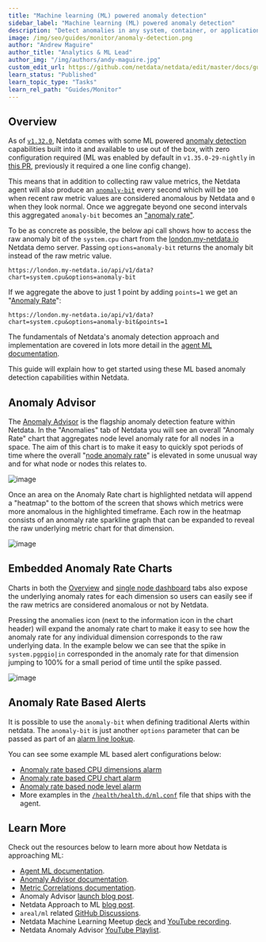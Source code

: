 ```yaml
---
title: "Machine learning (ML) powered anomaly detection"
sidebar_label: "Machine learning (ML) powered anomaly detection"
description: "Detect anomalies in any system, container, or application in your infrastructure with machine learning and the open-source Netdata Agent."
image: /img/seo/guides/monitor/anomaly-detection.png
author: "Andrew Maguire"
author_title: "Analytics & ML Lead"
author_img: "/img/authors/andy-maguire.jpg"
custom_edit_url: https://github.com/netdata/netdata/edit/master/docs/guides/monitor/anomaly-detection.md
learn_status: "Published"
learn_topic_type: "Tasks"
learn_rel_path: "Guides/Monitor"
---
```




## Overview

As of [`v1.32.0`](https://github.com/netdata/netdata/releases/tag/v1.32.0), Netdata comes with some ML powered [anomaly detection](https://en.wikipedia.org/wiki/Anomaly_detection) capabilities built into it and available to use out of the box, with zero configuration required (ML was enabled by default in `v1.35.0-29-nightly` in [this PR](https://github.com/netdata/netdata/pull/13158), previously it required a one line config change).

This means that in addition to collecting raw value metrics, the Netdata agent will also produce an [`anomaly-bit`](/docs/nightly/setup/configure-machine-learning-ml-powered-anomaly-detection#anomaly-bit---100--anomalous-0--normal) every second which will be `100` when recent raw metric values are considered anomalous by Netdata and `0` when they look normal. Once we aggregate beyond one second intervals this aggregated `anomaly-bit` becomes an ["anomaly rate"](/docs/nightly/setup/configure-machine-learning-ml-powered-anomaly-detection#anomaly-rate---averageanomaly-bit).

To be as concrete as possible, the below api call shows how to access the raw anomaly bit of the `system.cpu` chart from the [london.my-netdata.io](https://london.my-netdata.io) Netdata demo server. Passing `options=anomaly-bit` returns the anomaly bit instead of the raw metric value.

```
https://london.my-netdata.io/api/v1/data?chart=system.cpu&options=anomaly-bit
```

If we aggregate the above to just 1 point by adding `points=1` we get an "[Anomaly Rate](/docs/nightly/setup/configure-machine-learning-ml-powered-anomaly-detection#anomaly-rate---averageanomaly-bit)":

```
https://london.my-netdata.io/api/v1/data?chart=system.cpu&options=anomaly-bit&points=1
```

The fundamentals of Netdata's anomaly detection approach and implementation are covered in lots more detail in the [agent ML documentation](/docs/nightly/setup/configure-machine-learning-ml-powered-anomaly-detection). 

This guide will explain how to get started using these ML based anomaly detection capabilities within Netdata.

## Anomaly Advisor

The [Anomaly Advisor](/docs/nightly/operations/anomaly-advisor) is the flagship anomaly detection feature within Netdata. In the "Anomalies" tab of Netdata you will see an overall "Anomaly Rate" chart that aggregates node level anomaly rate for all nodes in a space. The aim of this chart is to make it easy to quickly spot periods of time where the overall "[node anomaly rate](/docs/nightly/setup/configure-machine-learning-ml-powered-anomaly-detection#node-anomaly-rate)" is elevated in some unusual way and for what node or nodes this relates to.

![image](https://user-images.githubusercontent.com/2178292/175928290-490dd8b9-9c55-4724-927e-e145cb1cc837.png)

Once an area on the Anomaly Rate chart is highlighted netdata will append a "heatmap" to the bottom of the screen that shows which metrics were more anomalous in the highlighted timeframe. Each row in the heatmap consists of an anomaly rate sparkline graph that can be expanded to reveal the raw underlying metric chart for that dimension.

![image](https://user-images.githubusercontent.com/2178292/175929162-02c8fe69-cc4f-4cf4-9b3a-a5e559a6feca.png)

## Embedded Anomaly Rate Charts

Charts in both the [Overview](/docs/nightly/operations/visualizations/home-overview-and-single-node-view) and [single node dashboard](/docs/nightly/operations/visualizations/home-overview-and-single-node-view#jump-to-single-node-dashboards) tabs also expose the underlying anomaly rates for each dimension so users can easily see if the raw metrics are considered anomalous or not by Netdata.

Pressing the anomalies icon (next to the information icon in the chart header) will expand the anomaly rate chart to make it easy to see how the anomaly rate for any individual dimension corresponds to the raw underlying data. In the example below we can see that the spike in `system.pgpgio|in` corresponded in the anomaly rate for that dimension jumping to 100% for a small period of time until the spike passed.

![image](https://user-images.githubusercontent.com/2178292/175933078-5dd951ff-7709-4bb9-b4be-34199afb3945.png)

## Anomaly Rate Based Alerts

It is possible to use the `anomaly-bit` when defining traditional Alerts within netdata. The `anomaly-bit` is just another `options` parameter that can be passed as part of an [alarm line lookup](https://learn.netdata.cloud/docs/agent/health/reference#alarm-line-lookup). 

You can see some example ML based alert configurations below:

- [Anomaly rate based CPU dimensions alarm](https://learn.netdata.cloud/docs/agent/health/reference#example-8---anomaly-rate-based-cpu-dimensions-alarm)
- [Anomaly rate based CPU chart alarm](https://learn.netdata.cloud/docs/agent/health/reference#example-9---anomaly-rate-based-cpu-chart-alarm)
- [Anomaly rate based node level alarm](https://learn.netdata.cloud/docs/agent/health/reference#example-10---anomaly-rate-based-node-level-alarm)
- More examples in the [`/health/health.d/ml.conf`](https://github.com/netdata/netdata/blob/master/health/health.d/ml.conf) file that ships with the agent.

## Learn More

Check out the resources below to learn more about how Netdata is approaching ML:

- [Agent ML documentation](/docs/nightly/setup/configure-machine-learning-ml-powered-anomaly-detection).
- [Anomaly Advisor documentation](/docs/nightly/operations/anomaly-advisor).
- [Metric Correlations documentation](/docs/nightly/operations/metric-correlations).
- Anomaly Advisor [launch blog post](https://www.netdata.cloud/blog/introducing-anomaly-advisor-unsupervised-anomaly-detection-in-netdata/).
- Netdata Approach to ML [blog post](https://www.netdata.cloud/blog/our-approach-to-machine-learning/).
- `areal/ml` related [GitHub Discussions](https://github.com/netdata/netdata/discussions?discussions_q=label%3Aarea%2Fml).
- Netdata Machine Learning Meetup [deck](https://docs.google.com/presentation/d/1rfSxktg2av2k-eMwMbjN0tXeo76KC33iBaxerYinovs/edit?usp=sharing) and [YouTube recording](https://www.youtube.com/watch?v=eJGWZHVQdNU).
- Netdata Anomaly Advisor [YouTube Playlist](https://youtube.com/playlist?list=PL-P-gAHfL2KPeUcCKmNHXC-LX-FfdO43j). 
